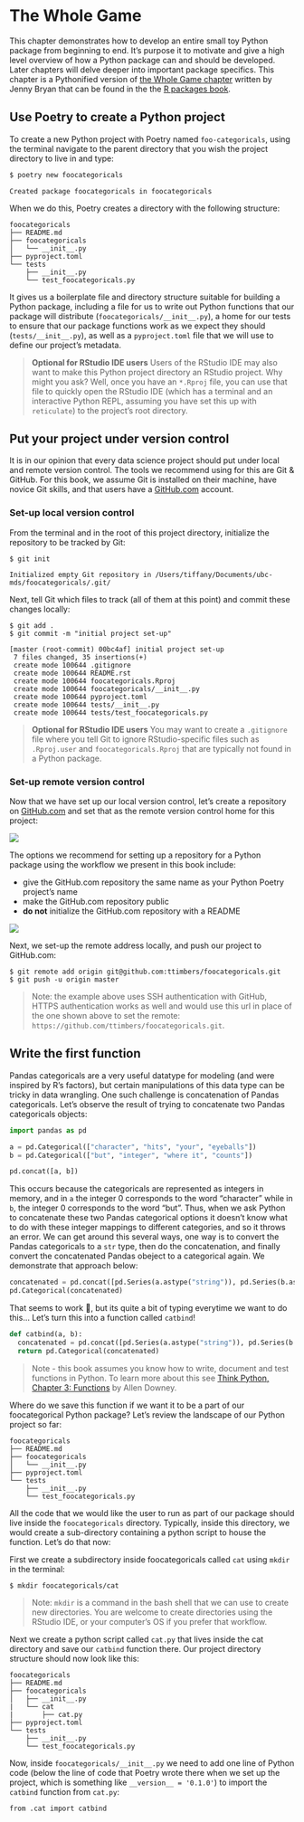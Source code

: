 # The Whole Game {#whole-game}

This chapter demonstrates how to develop an entire small toy Python package from beginning to end. It's purpose it to motivate and give a high level overview of how a Python package can and should be developed. Later chapters will delve deeper into important package specifics. This chapter is a Pythonified version of [the Whole Game chapter](https://r-pkgs.org/whole-game.html) written by Jenny Bryan that can be found in the the [R packages book](https://r-pkgs.org/).

## Use Poetry to create a Python project {#poetry-to-create-project}

To create a new Python project with Poetry named `foo-categoricals`, using the terminal navigate to the parent directory that you wish the project directory to live in and type:

```python
$ poetry new foocategoricals
```

```
Created package foocategoricals in foocategoricals
```

When we do this, Poetry creates a directory with the following structure:

```
foocategoricals
├── README.md
├── foocategoricals
│   └── __init__.py
├── pyproject.toml
└── tests
    ├── __init__.py
    └── test_foocategoricals.py
```

It gives us a boilerplate file and directory structure suitable for building a Python package, including a file for us to write out Python functions that our package will distribute (`foocategoricals/__init__.py`), a home for our tests to ensure that our package functions work as we expect they should (`tests/__init__.py`), as well as a `pyproject.toml` file that we will use to define our project's metadata.

> **Optional for RStudio IDE users**
> Users of the RStudio IDE may also want to make this Python project directory an RStudio project. Why might you ask? Well, once you have an `*.Rproj` file, you can use that file to quickly open the RStudio IDE (which has a terminal and an interactive Python REPL, assuming you have set this up with `reticulate`) to the project's root directory.

## Put your project under version control {#versio-control}

It is in our opinion that every data science project should put under local and remote version control. The tools we recommend using for this are Git & GitHub. For this book, we assume Git is installed on their machine, have novice Git skills, and that users have a [GitHub.com](https://github.com/) account.

### Set-up local version control

From the terminal and in the root of this project directory, initialize the repository to be tracked by Git:

```
$ git init
```

```
Initialized empty Git repository in /Users/tiffany/Documents/ubc-mds/foocategoricals/.git/
```

Next, tell Git which files to track (all of them at this point) and commit these changes locally:

```
$ git add .
$ git commit -m "initial project set-up"
```

```
[master (root-commit) 00bc4af] initial project set-up
 7 files changed, 35 insertions(+)
 create mode 100644 .gitignore
 create mode 100644 README.rst
 create mode 100644 foocategoricals.Rproj
 create mode 100644 foocategoricals/__init__.py
 create mode 100644 pyproject.toml
 create mode 100644 tests/__init__.py
 create mode 100644 tests/test_foocategoricals.py
```

> **Optional for RStudio IDE users**
> You may want to create a `.gitignore` file where you tell Git to ignore RStudio-specific files such as `.Rproj.user` and `foocategoricals.Rproj` that are typically not found in a Python package.


### Set-up remote version control

Now that we have set up our local version control, let's create a repository on [GitHub.com](https://github.com/) and set that as the remote version control home for this project:

<img src="img/set-up-github1.png">

The options we recommend for setting up a repository for a Python package using the workflow we present in this book include: 

- give the GitHub.com repository the same name as your Python Poetry project's name
- make the GitHub.com repository public
- **do not** initialize the GitHub.com repository with a README

<img src="img/set-up-github2.png" >

Next, we set-up the remote address locally, and push our project to GitHub.com:

```
$ git remote add origin git@github.com:ttimbers/foocategoricals.git
$ git push -u origin master
```

> Note: the example above uses SSH authentication with GitHub, HTTPS authentication works as well and would use this url in place of the one shown above to set the remote: `https://github.com/ttimbers/foocategoricals.git`.

## Write the first function {#first-function}

Pandas categoricals are a very useful datatype for modeling (and were inspired by R's factors), but certain manipulations of this data type can be tricky in data wrangling. One such challenge is concatenation of Pandas categoricals. Let's observe the result of trying to concatenate two Pandas categoricals objects:

```python
import pandas as pd

a = pd.Categorical(["character", "hits", "your", "eyeballs"])
b = pd.Categorical(["but", "integer", "where it", "counts"])

pd.concat([a, b])
```

This occurs because the categoricals are represented as integers in memory, and in `a` the integer 0 corresponds to the word "character" while in `b`, the integer 0 corresponds to the word "but". Thus, when we ask Python to concatenate these two Pandas categorical options it doesn't know what to do with these integer mappings to different categories, and so it throws an error. We can get around this several ways, one way is to convert the Pandas categoricals to a `str` type, then do the concatenation, and finally convert the concatenated Pandas obeject to a categorical again. We demonstrate that approach below:

```python
concatenated = pd.concat([pd.Series(a.astype("string")), pd.Series(b.astype("string"))])
pd.Categorical(concatenated)
```

That seems to work 🎉, but its quite a bit of typing everytime we want to do this... Let's turn this into a function called `catbind`!

```python
def catbind(a, b):
  concatenated = pd.concat([pd.Series(a.astype("string")), pd.Series(b.astype("string"))])
  return pd.Categorical(concatenated)
```

> Note - this book assumes you know how to write, document and test functions in Python. To learn more about this see [Think Python, Chapter 3: Functions](http://greenteapress.com/thinkpython/html/thinkpython004.html) by Allen Downey.

Where do we save this function if we want it to be a part of our foocategorical Python package? Let's review the landscape of our Python project so far:

```
foocategoricals
├── README.md
├── foocategoricals
│   └── __init__.py
├── pyproject.toml
└── tests
    ├── __init__.py
    └── test_foocategoricals.py
```

All the code that we would like the user to run as part of our package should live inside the `foocategoricals` directory. Typically, inside this directory, we would create a sub-directory containing a python script to house the function. Let's do that now:

First we create a subdirectory inside foocategoricals called `cat` using `mkdir` in the terminal:

```
$ mkdir foocategoricals/cat
```

> Note: `mkdir` is a command in the bash shell that we can use to create new directories. You are welcome to create directories using the RStudio IDE, or your computer's OS if you prefer that workflow.

Next we create a python script called `cat.py` that lives inside the cat directory and save our `catbind` function there. Our project directory structure should now look like this:

```
foocategoricals
├── README.md
├── foocategoricals
│   ├── __init__.py
|   └── cat
|       ├── cat.py
├── pyproject.toml
└── tests
    ├── __init__.py
    └── test_foocategoricals.py
```

Now, inside `foocategoricals/__init__.py` we need to add one line of Python code (below the line of code that Poetry wrote there when we set up the project, which is something like `__version__ = '0.1.0'`) to import the `catbind` function from `cat.py`:

```
from .cat import catbind
```






